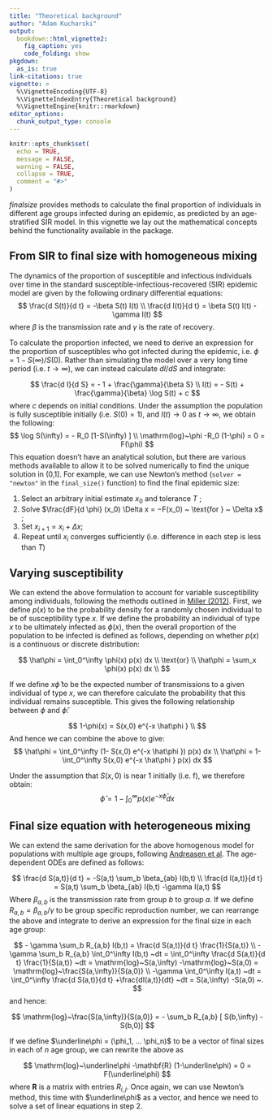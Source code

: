 ```yaml
---
title: "Theoretical background"
author: "Adam Kucharski"
output:
  bookdown::html_vignette2:
    fig_caption: yes
    code_folding: show
pkgdown:
  as_is: true
link-citations: true
vignette: >
  %\VignetteEncoding{UTF-8}
  %\VignetteIndexEntry{Theoretical background}
  %\VignetteEngine{knitr::rmarkdown}
editor_options:
  chunk_output_type: console
---
```


```r
knitr::opts_chunk$set(
  echo = TRUE,
  message = FALSE,
  warning = FALSE,
  collapse = TRUE,
  comment = "#>"
)
```

_finalsize_ provides methods to calculate the final proportion of individuals in different age groups infected during an epidemic, as predicted by an age-stratified SIR model. In this vignette we lay out the mathematical concepts behind the functionality available in the package.

## From SIR to final size with homogeneous mixing

The dynamics of the proportion of susceptible and infectious individuals over time in the standard susceptible-infectious-recovered (SIR) epidemic model are given by the following ordinary differential equations:
$$
\frac{d S(t)}{d t} = -\beta S(t) I(t) \\
\frac{d I(t)}{d t}  =  \beta S(t) I(t) -\gamma I(t)
$$
where $\beta$ is the transmission rate and $\gamma$ is the rate of recovery.

To calculate the proportion infected, we need to derive an expression for the proportion of susceptibles who got infected during the epidemic, i.e. $\phi = 1- S(\infty)/S(0)$. Rather than simulating the model over a very long time period (i.e. $t \rightarrow \infty$), we can instead calculate $dI/dS$ and integrate:

$$
\frac{d I}{d S} = - 1 + \frac{\gamma}{\beta S} \\
I(t) = - S(t) + \frac{\gamma}{\beta} \log S(t) + c
$$
where $c$ depends on initial conditions. Under the assumption the population is fully susceptible initially (i.e. $S(0)=1$), and $I(t) \rightarrow 0$ as $t \rightarrow \infty$, we obtain the following:
$$
\log S(\infty) = - R_0 [1-S(\infty) ] \\
\mathrm{log}~\phi  -R_0 (1-\phi) = 0 = F(\phi)
$$
This equation doesn't have an analytical solution, but there are various methods available to allow it to be solved numerically to find the unique solution in (0,1]. For example, we can use Newton’s method (`solver = "newton"` in the `final_size()` function) to find the final epidemic size:

1. Select an arbitrary initial estimate $x_0$ and tolerance $T$ ;
2. Solve $\frac{dF}{d \phi} (x_0) \Delta x = −F(x_0) ~ \text{for } ~ \Delta x$ ;
3. Set $x_{i+1} = x_i + \Delta x$;
4. Repeat until $x_i$ converges sufficiently (i.e. difference in each step is less than $T$)

## Varying susceptibility

We can extend the above formulation to account for variable susceptibility among individuals, following the methods outlined in [Miller (2012)](https://www.ncbi.nlm.nih.gov/pmc/articles/PMC3506030/). First, we define $p(x)$ to be the probability density for a randomly chosen individual to be of susceptibility type $x$. If we define the probability an individual of type $x$ to be ultimately infected as $\phi(x)$, then the overall proportion of the population to be infected is defined as follows, depending on whether $p(x)$ is a continuous or discrete distribution:

$$
\hat\phi = \int_0^\infty \phi(x) p(x) dx \\
\text{or} \\
\hat\phi = \sum_x \phi(x) p(x) dx \\
$$

If we define $x\hat\phi$ to be the expected number of transmissions to a given individual of type $x$, we can therefore calculate the probability that this individual remains susceptible. This gives the following relationship between $\phi$ and $\hat\phi$:

$$
1-\phi(x) = S(x,0) e^{-x \hat\phi } \\
$$
And hence we can combine the above to give:
$$
\hat\phi = \int_0^\infty (1-   S(x,0) e^{-x \hat\phi }) p(x) dx \\
\hat\phi = 1- \int_0^\infty  S(x,0) e^{-x \hat\phi } p(x) dx
$$

Under the assumption that $S(x,0)$ is near 1 initially (i.e. f), we therefore obtain:
$$
\hat\phi = 1- \int_0^\infty p(x) e^{-x \hat\phi } dx
$$

## Final size equation with heterogeneous mixing

We can extend the same derivation for the above homogenous model for populations with multiple age groups, following [Andreasen et al](about:blank). The age-dependent ODEs are defined as follows:

$$
\frac{d S(a,t)}{d t} = -S(a,t) \sum_b \beta_{ab} I(b,t) \\
\frac{d I(a,t)}{d t}  =  S(a,t) \sum_b \beta_{ab} I(b,t) -\gamma I(a,t)
$$
Where $\beta_{a,b}$ is the transmission rate from group $b$ to group $a$. If we define $R_{a,b} =\beta_{a,b}/\gamma$ to be group specific reproduction number, we can rearrange the above and integrate to derive an expression for the final size in each age group:

$$
- \gamma \sum_b R_{a,b} I(b,t)   = \frac{d S(a,t)}{d t} \frac{1}{S(a,t)} \\
- \gamma \sum_b R_{a,b}  \int_0^\infty I(b,t)  ~dt  = \int_0^\infty \frac{d S(a,t)}{d t} \frac{1}{S(a,t)} ~dt = \mathrm{log}~S(a,\infty) -\mathrm{log}~S(a,0) = \mathrm{log}~\frac{S(a,\infty)}{S(a,0)}  \\
 -\gamma \int_0^\infty I(a,t)  ~dt = \int_0^\infty \frac{d S(a,t)}{d t} +\frac{dI(a,t)}{dt} ~dt = S(a,\infty) -S(a,0)  ~.
$$
and hence:

$$
\mathrm{log}~\frac{S(a,\infty)}{S(a,0)}  = - \sum_b R_{a,b} [ S(b,\infty) -S(b,0)]
$$

If we define $\underline\phi = (\phi_1, ... \phi_n)$ to be a vector of final sizes in each of $n$ age group, we can rewrite the above as

$$
\mathrm{log}~\underline\phi  -\mathbf{R} (1-\underline\phi) = 0 = F(\underline\phi)
$$
where $\mathbf{R}$ is a matrix with entries $R_{i,j}$. Once again, we can use Newton's method, this time with $\underline\phi$ as a vector, and hence we need to solve a set of linear equations in step 2.


